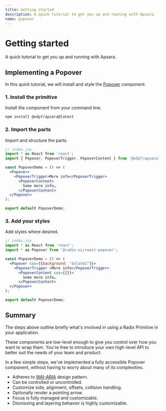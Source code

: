 ```yaml
---
title: Getting started
description: A quick tutorial to get you up and running with Apsara.
name: popover
---
```


# Getting started

<Description>
  A quick tutorial to get you up and running with Apsara.
</Description>

## Implementing a Popover

In this quick tutorial, we will install and style the [Popover](../components/popover) component.

### 1. Install the primitive

Install the component from your command line.

```bash
npm install @odpf/apsara@latest
```

### 2. Import the parts

Import and structure the parts.

```jsx line=3,6-14
// index.jsx
import * as React from 'react';
import { Popover, PopoverTrigger, PopoverContent } from '@odpf/apsara';

const PopoverDemo = () => (
  <Popover>
    <PopoverTrigger>More info</PopoverTrigger>
      <PopoverContent>
        Some more info…
      </PopoverContent>
  </Popover>
);

export default PopoverDemo;
```

### 3. Add your styles

Add styles where desired.

```jsx line=4,8,10,12
// index.jsx
import * as React from 'react';
import * as Popover from '@radix-ui/react-popover';

const PopoverDemo = () => (
  <Popover css={{background: "$slate2"}}>
    <PopoverTrigger >More info</PopoverTrigger>
      <PopoverContent css={{}}>
        Some more info…
      </PopoverContent>
  </Popover>
);

export default PopoverDemo;
```


## Summary

The steps above outline briefly what's involved in using a Radix Primitive in your application.

These components are low-level enough to give you control over how you want to wrap them. You're free to introduce your own high-level API to better suit the needs of your team and product.

In a few simple steps, we've implemented a fully accessible Popover component, without having to worry about many of its complexities.

- Adheres to [WAI-ARIA](https://www.w3.org/WAI/ARIA/apg/patterns/dialogmodal) design pattern.
- Can be controlled or uncontrolled.
- Customize side, alignment, offsets, collision handling.
- Optionally render a pointing arrow.
- Focus is fully managed and customizable.
- Dismissing and layering behavior is highly customizable.